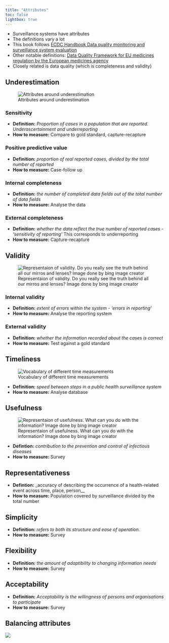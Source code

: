 ```yaml
---
title: "Attributes"
toc: false
lightbox: true
---
```


- Surveillance systems have attributes
- The definitions vary a lot
- This book follows [ECDC Handbook Data quality monitoring and surveillance system evaluation](https://www.ecdc.europa.eu/sites/default/files/media/en/publications/Publications/Data-quality-monitoring-surveillance-system-evaluation-Sept-2014.pdf)
- Other notable definitions: [Data Quality Framework for EU medicines regulation by the European medicines agency](https://www.ema.europa.eu/en/documents/regulatory-procedural-guideline/data-quality-framework-eu-medicines-regulation_en.pdf) 
- Closely related is data quality (which is completeness and validity) 

## Underestimation
![Attributes around underestimation](../img/attributes_sensitivity.jpg)

### Sensitivity
- __Definition:__ _Proportion of cases in a population that are reported. Underascertainment and underreporting_
- __How to measure:__ Compare to gold standard, capture-recapture

### Positive predictive value
- __Definition:__ _proportion of real reported cases, divided by the total number of reported_
- __How to measure:__ Case-follow up

### Internal completeness
- __Definition:__ _the number of completed data fields out of the total number of data fields_
- __How to measure:__ Analyse the data

### External completeness
- __Definition:__ _whether the data reflect the true number of reported cases - 'sensitivity of reporting'_ This corresponds to underreporting
- __How to measure:__ Capture-recapture

## Validity

![Representaion of validity. Do you really see the truth behind all our mirros and lenses? Image done by bing image creator](../img/attributes_validity.jpg)

### Internal validity
- __Definition:__ _extent of errors within the system - 'errors in reporting'_
- __How to measure:__ Analyse the reporting system

### External validity
- __Definition:__ _whether the information recorded about the cases is correct_ 
- __How to measure:__ Test against a gold standard


## Timeliness

![Vocabulary of different time measurements](../img/attributes_timeliness.jpg)

- __Definition:__ _speed between steps in a public health surveillance system_
- __How to measure:__ Analyse database

## Usefulness
![Representaion of usefulness. What can you do with the information? Image done by bing image creator](../img/attributes_usefullness.jpg)

- __Defintion:__ _contribution to the prevention and control of infectious diseases_
- __How to measure:__ Survey

## Representativeness
- __Defintion:__ _accuracy of describing the occurrence of a health-related event across time, place, person__
- __How to measure:__ Population covered by surveillance divided by the total number

## Simplicity
- __Definition:__ _refers to both its structure and ease of operation._
- __How to measure:__ Survey 


## Flexibility
- __Definition:__ _the amount of adaptibility to changing information needs_
- __How to measure:__ Survey


## Acceptability
- __Definition:__ _Acceptability is the willingness of persons and organisations to participate_
- __How to measure:__ Survey


## Balancing attributes
![](../img/overview_choice.jpg)
